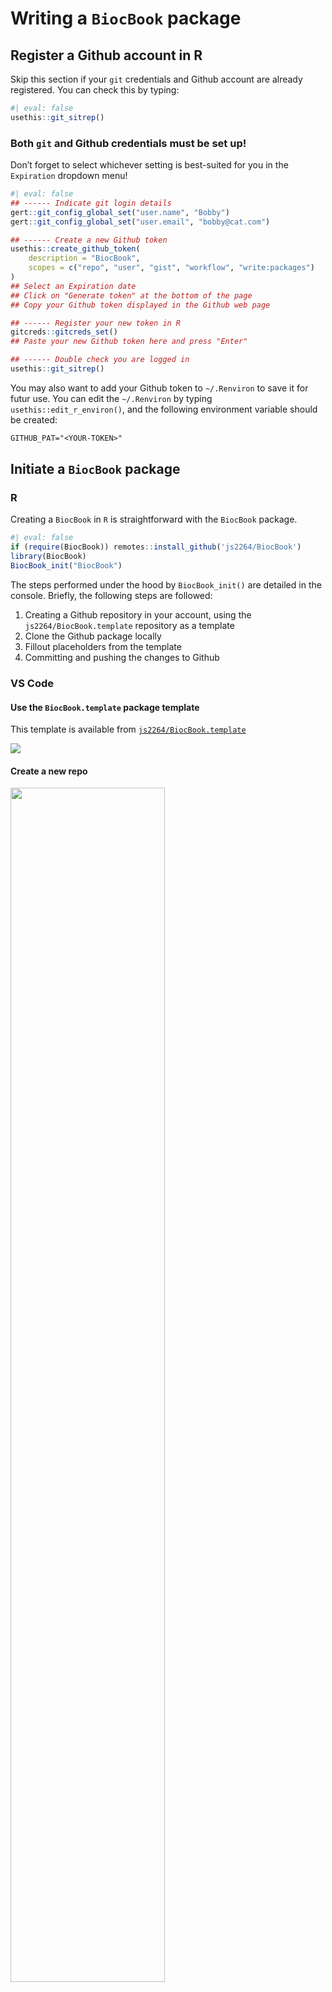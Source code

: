 # Writing a `BiocBook` package

## Register a Github account in R

::: {.callout-info icon='true'}

Skip this section if your `git` credentials and Github account are already 
registered. You can check this by typing: 

```r
#| eval: false
usethis::git_sitrep()
```

:::

::: {.callout-warning icon='true'}

### Both `git` and Github credentials must be set up!

:::

Don't forget to select whichever setting 
is best-suited for you in the `Expiration` dropdown menu!

```r
#| eval: false
## ------ Indicate git login details 
gert::git_config_global_set("user.name", "Bobby")
gert::git_config_global_set("user.email", "bobby@cat.com")

## ------ Create a new Github token
usethis::create_github_token(
    description = "BiocBook", 
    scopes = c("repo", "user", "gist", "workflow", "write:packages")
)
## Select an Expiration date 
## Click on "Generate token" at the bottom of the page
## Copy your Github token displayed in the Github web page

## ------ Register your new token in R
gitcreds::gitcreds_set()
## Paste your new Github token here and press "Enter"

## ------ Double check you are logged in
usethis::git_sitrep()
```

You may also want to add your Github token to `~/.Renviron` to save it for 
futur use. You can edit the `~/.Renviron` by typing `usethis::edit_r_environ()`, 
and the following environment variable should be created: 

```txt
GITHUB_PAT="<YOUR-TOKEN>"
```

## Initiate a `BiocBook` package

::: {.panel-tabset group="tools-tabset"}

### R

Creating a `BiocBook` in `R` is straightforward with the `BiocBook` package. 

```r
#| eval: false
if (require(BiocBook)) remotes::install_github('js2264/BiocBook')
library(BiocBook)
BiocBook_init("BiocBook")
```

The steps performed under the hood by `BiocBook_init()` are detailed in the 
console. Briefly, the following steps are followed: 

1. Creating a Github repository in your account, using the `js2264/BiocBook.template` repository as a template
2. Clone the Github package locally
3. Fillout placeholders from the template
4. Committing and pushing the changes to Github

### VS Code

#### Use the `BiocBook.template` package template {-}

This template is available from 
[`js2264/BiocBook.template`](https://github.com/js2264/BiocBook.template)

![](images/use_template.png)

#### Create a new repo {-}

![](images/new_repo.png){width="70%"}

#### Enter VS Code editor by pressing `.` {-}

![](images/github_vscode.png)

#### Fillout placeholders {-}

::: {.callout-warning icon='true'}

Three types of placeholders need to be replaced: 

1. `<Package_name>`
2. `<package_name>`
3. `<github_user>`

Four different files contain these placeholders: 

1. `/inst/assets/_book.yml`
2. `/DESCRIPTION`
3. `/index.qmd`
4. `/.github/workflows/build-and-deploy.yaml`

:::

![](images/github_edit.png)

#### Commit changes {-}

![](images/github_commit.png)

#### Clone the package to a local computer

:::

## Add new `BiocBook` pages

- New chapters can be created with `add_chapter(biocbook, file, title)`; 
- `add_preamble(biocbook)` is used to add an unnumbered extra page after the Welcome 
page but before the chapters begin; 

::: {.callout-tip icon='true'}

Once you are done writing pages of your new book, you should always commit 
your changes and push them to Github. 

:::

## Enable `Github Pages` to be deployed

Once you have pushed a first commit to Github, you will need to enable the 
Github Pages service. 

- Go to your new `Github` repository
- Open the "Settings" tab
- On the leftside bar, clik on the "Pages" tab
- Select the `gh-pages` branch and the `/docs` folder to deploy your Github Pages

![](images/gh_pages.png)

## Writing features 

### Executing code

It's super easy to execute actual code from any `BiocBook` page when rendering the `BiocBook` website. 

#### `R` code

`R` code can be executed and rendered: 

```r
utils::packageVersion("BiocVersion")
```

#### `bash` code

`bash` code can also be executed and rendered: 

```sh
find ../ -name "*.qmd"
```

<!-- 
#### `python` code

Finally, `python` code can also be executed and rendered: 

```python
#| eval: false
import os
os.getcwd()
```

For the rendering of `python` code, you will be limited to 
the `python` packages installed in the Github worker. These packages can be 
listed in the `inst/assets/requirements.txt` file, e.g.: 

```txt
#| eval: false
numpy
pandas >= 2.0.0
```
 -->

### Adding references

References can be listed as `.bib` entries in the bibliography file located in 
`inst/assets/bibliography.bib`. The references can be added in-line using the @ notation, 
e.g. by typing **\@serizay2023**, this will insert the following reference: **@serizay2023**. 
